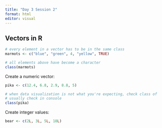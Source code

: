 ```yaml
---
title: "Day 3 Session 2"
format: html
editor: visual
---
```


## Vectors in R

```r
# every element in a vector has to be in the same class
marmots <- c("blue", "green", 4, "yellow", TRUE)

# all elements above have become a character
class(marmots)
```

Create a numeric vector:

```r
pika <- c(12.4, 6.8, 2.9, 8.8, 5)

# when data visualization is not what you're expecting, check class of data
# usually check in console
class(pika)
```

Create integer values:

```r
bear <- c(2L, 3L, 5L, 18L)
```
